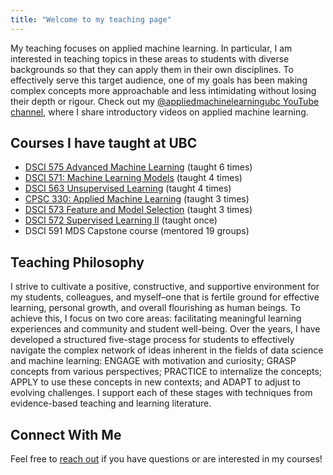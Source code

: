 ```yaml
---
title: "Welcome to my teaching page"
---
```


My teaching focuses on applied machine learning. In particular, I am interested in teaching topics in these areas to students with diverse backgrounds so that they can apply them in their own disciplines. To effectively serve this target audience, one of my goals has been making complex concepts more approachable and less intimidating without losing their depth or rigour.
Check out my [@appliedmachinelearningubc YouTube channel](https://www.youtube.com/channel/UC40oUwJPrUmhsYdURk8OjqA), where I share introductory videos on applied machine learning.

## Courses I have taught at UBC

- [DSCI 575 Advanced Machine Learning](https://ubc-mds.github.io/DSCI_575_adv-mach-learn/README.html) (taught 6 times)
- [DSCI 571: Machine Learning Models](https://ubc-mds.github.io/DSCI_571_sup-learn-1/README.html) (taught 4 times)
- [DSCI 563 Unsupervised Learning](https://ubc-mds.github.io/DSCI_563_unsup-learn/README.html) (taught 4 times)
- [CPSC 330: Applied Machine Learning](https://ubc-cs.github.io/cpsc330-2023W1/README.html) (taught 3 times)
- [DSCI 573 Feature and Model Selection](https://ubc-mds.github.io/DSCI_573_feat-model-select/README.html) (taught 3 times)
- [DSCI 572 Supervised Learning II](https://ubc-mds.github.io/DSCI_572_sup-learn-2/README.html) (taught once)
- DSCI 591 MDS Capstone course (mentored 19 groups)

## Teaching Philosophy
I strive to cultivate a positive, constructive, and supportive environment for my students, colleagues, and myself--one that is fertile ground for effective learning, personal growth, and overall flourishing as human beings. To achieve this, I focus on two core areas: facilitating meaningful learning experiences and community and student well-being.
Over the years, I have developed a structured five-stage process for students to effectively navigate the complex network of ideas inherent in the fields of data science and machine learning: ENGAGE with motivation and curiosity; GRASP concepts from various perspectives; PRACTICE to internalize the concepts; APPLY to use these concepts in new contexts; and ADAPT to adjust to evolving challenges. I support each of these stages with techniques from evidence-based teaching and learning literature.

## Connect With Me
Feel free to [reach out](contact.html) if you have questions or are interested in my courses!